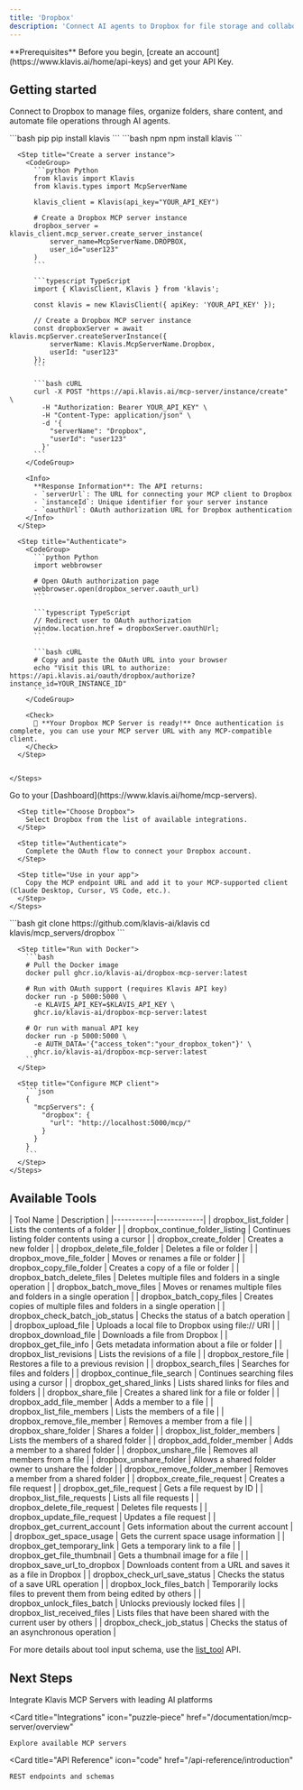 ```yaml
---
title: 'Dropbox'
description: 'Connect AI agents to Dropbox for file storage and collaboration management'
---
```


<Info>
  **Prerequisites**
  Before you begin, [create an account](https://www.klavis.ai/home/api-keys) and get your API Key.
</Info>

## Getting started

Connect to Dropbox to manage files, organize folders, share content, and automate file operations through AI agents.

<Tabs>
  <Tab title="API">
    <Steps>
      <Step title="Install the SDKs (optional)">
        <CodeGroup>
          ```bash pip
          pip install klavis
          ```
          ```bash npm
          npm install klavis
          ```
        </CodeGroup>
      </Step>
      
      <Step title="Create a server instance">
        <CodeGroup>
          ```python Python
          from klavis import Klavis
          from klavis.types import McpServerName
          
          klavis_client = Klavis(api_key="YOUR_API_KEY")
          
          # Create a Dropbox MCP server instance
          dropbox_server = klavis_client.mcp_server.create_server_instance(
              server_name=McpServerName.DROPBOX,
              user_id="user123"
          )
          ```
          
          ```typescript TypeScript
          import { KlavisClient, Klavis } from 'klavis';
          
          const klavis = new KlavisClient({ apiKey: 'YOUR_API_KEY' });
          
          // Create a Dropbox MCP server instance
          const dropboxServer = await klavis.mcpServer.createServerInstance({
              serverName: Klavis.McpServerName.Dropbox,
              userId: "user123"
          });
          ```
          
          ```bash cURL
          curl -X POST "https://api.klavis.ai/mcp-server/instance/create" \
            -H "Authorization: Bearer YOUR_API_KEY" \
            -H "Content-Type: application/json" \
            -d '{
              "serverName": "Dropbox",
              "userId": "user123"
            }'
          ```
        </CodeGroup>
        
        <Info>
          **Response Information**: The API returns:
          - `serverUrl`: The URL for connecting your MCP client to Dropbox
          - `instanceId`: Unique identifier for your server instance
          - `oauthUrl`: OAuth authorization URL for Dropbox authentication
        </Info>
      </Step>
      
      <Step title="Authenticate">
        <CodeGroup>
          ```python Python
          import webbrowser
          
          # Open OAuth authorization page
          webbrowser.open(dropbox_server.oauth_url)
          ```
          
          ```typescript TypeScript
          // Redirect user to OAuth authorization
          window.location.href = dropboxServer.oauthUrl;
          ```
          
          ```bash cURL
          # Copy and paste the OAuth URL into your browser
          echo "Visit this URL to authorize: https://api.klavis.ai/oauth/dropbox/authorize?instance_id=YOUR_INSTANCE_ID"
          ```
        </CodeGroup>
        
        <Check>
          🎉 **Your Dropbox MCP Server is ready!** Once authentication is complete, you can use your MCP server URL with any MCP-compatible client.
        </Check>
      </Step>
      

    </Steps>
  </Tab>
  
  <Tab title="UI">
    <Steps>
      <Step title="Open Dashboard">
        Go to your [Dashboard](https://www.klavis.ai/home/mcp-servers).
      </Step>
      
      <Step title="Choose Dropbox">
        Select Dropbox from the list of available integrations.
      </Step>
      
      <Step title="Authenticate">
        Complete the OAuth flow to connect your Dropbox account.
      </Step>
      
      <Step title="Use in your app">
        Copy the MCP endpoint URL and add it to your MCP-supported client (Claude Desktop, Cursor, VS Code, etc.).
      </Step>
    </Steps>
  </Tab>
  
  <Tab title="Open Source">
    <Steps>
      <Step title="Clone repository (for developers to build from source)">
        ```bash
        git clone https://github.com/klavis-ai/klavis
        cd klavis/mcp_servers/dropbox
        ```
      </Step>
      
      <Step title="Run with Docker">
        ```bash
        # Pull the Docker image
        docker pull ghcr.io/klavis-ai/dropbox-mcp-server:latest
        
        # Run with OAuth support (requires Klavis API key)
        docker run -p 5000:5000 \
          -e KLAVIS_API_KEY=$KLAVIS_API_KEY \
          ghcr.io/klavis-ai/dropbox-mcp-server:latest
        
        # Or run with manual API key
        docker run -p 5000:5000 \
          -e AUTH_DATA='{"access_token":"your_dropbox_token"}' \
          ghcr.io/klavis-ai/dropbox-mcp-server:latest
        ```
      </Step>
      
      <Step title="Configure MCP client">
        ```json
        {
          "mcpServers": {
            "dropbox": {
              "url": "http://localhost:5000/mcp/"
            }
          }
        }
        ```
      </Step>
    </Steps>
  </Tab>
</Tabs>

## Available Tools

<Accordion title="Tools Information">
| Tool Name | Description |
|-----------|-------------|
| dropbox_list_folder | Lists the contents of a folder |
| dropbox_continue_folder_listing | Continues listing folder contents using a cursor |
| dropbox_create_folder | Creates a new folder |
| dropbox_delete_file_folder | Deletes a file or folder |
| dropbox_move_file_folder | Moves or renames a file or folder |
| dropbox_copy_file_folder | Creates a copy of a file or folder |
| dropbox_batch_delete_files | Deletes multiple files and folders in a single operation |
| dropbox_batch_move_files | Moves or renames multiple files and folders in a single operation |
| dropbox_batch_copy_files | Creates copies of multiple files and folders in a single operation |
| dropbox_check_batch_job_status | Checks the status of a batch operation |
| dropbox_upload_file | Uploads a local file to Dropbox using file:// URI |
| dropbox_download_file | Downloads a file from Dropbox |
| dropbox_get_file_info | Gets metadata information about a file or folder |
| dropbox_list_revisions | Lists the revisions of a file |
| dropbox_restore_file | Restores a file to a previous revision |
| dropbox_search_files | Searches for files and folders |
| dropbox_continue_file_search | Continues searching files using a cursor |
| dropbox_get_shared_links | Lists shared links for files and folders |
| dropbox_share_file | Creates a shared link for a file or folder |
| dropbox_add_file_member | Adds a member to a file |
| dropbox_list_file_members | Lists the members of a file |
| dropbox_remove_file_member | Removes a member from a file |
| dropbox_share_folder | Shares a folder |
| dropbox_list_folder_members | Lists the members of a shared folder |
| dropbox_add_folder_member | Adds a member to a shared folder |
| dropbox_unshare_file | Removes all members from a file |
| dropbox_unshare_folder | Allows a shared folder owner to unshare the folder |
| dropbox_remove_folder_member | Removes a member from a shared folder |
| dropbox_create_file_request | Creates a file request |
| dropbox_get_file_request | Gets a file request by ID |
| dropbox_list_file_requests | Lists all file requests |
| dropbox_delete_file_request | Deletes file requests |
| dropbox_update_file_request | Updates a file request |
| dropbox_get_current_account | Gets information about the current account |
| dropbox_get_space_usage | Gets the current space usage information |
| dropbox_get_temporary_link | Gets a temporary link to a file |
| dropbox_get_file_thumbnail | Gets a thumbnail image for a file |
| dropbox_save_url_to_dropbox | Downloads content from a URL and saves it as a file in Dropbox |
| dropbox_check_url_save_status | Checks the status of a save URL operation |
| dropbox_lock_files_batch | Temporarily locks files to prevent them from being edited by others |
| dropbox_unlock_files_batch | Unlocks previously locked files |
| dropbox_list_received_files | Lists files that have been shared with the current user by others |
| dropbox_check_job_status | Checks the status of an asynchronous operation |
</Accordion>

<Note>For more details about tool input schema, use the [list_tool](https://docs.klavis.ai/api-reference/mcp-server/list-tools) API.</Note>

## Next Steps

<CardGroup>
  <Card
    title="AI Platform Integrations"
    icon="robot"
    href="/documentation/ai-platform-integration/overview"
  >
    Integrate Klavis MCP Servers with leading AI platforms
  </Card>
  
  <Card
    title="Integrations"
    icon="puzzle-piece"
    href="/documentation/mcp-server/overview"
  >
    Explore available MCP servers
  </Card>
  
  <Card
    title="API Reference"
    icon="code"
    href="/api-reference/introduction"
  >
    REST endpoints and schemas
  </Card>
</CardGroup> 